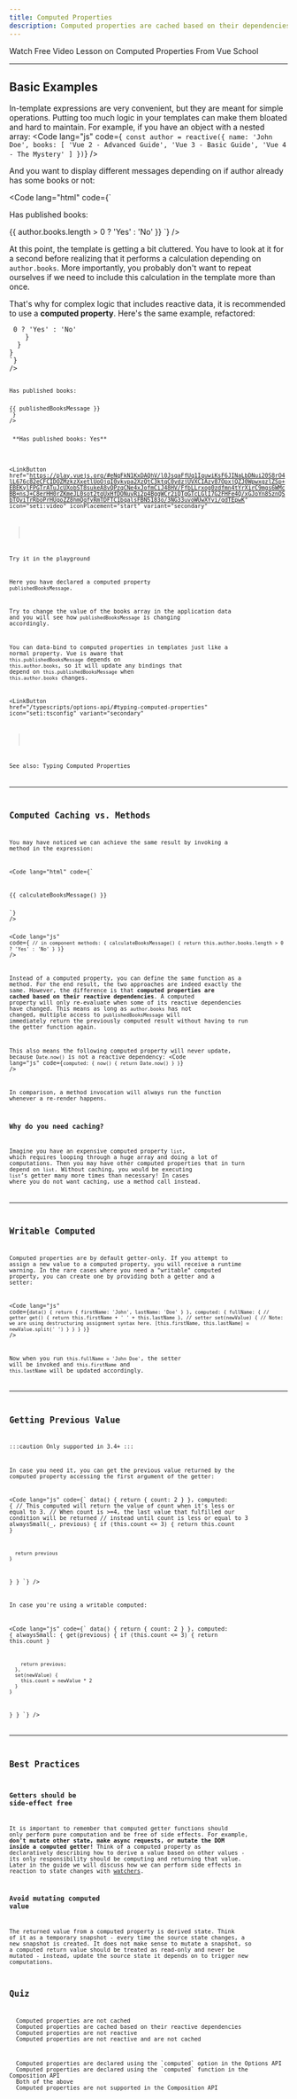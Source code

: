 ```yaml
---
title: Computed Properties
description: Computed properties are cached based on their dependencies
---
```




<LinkButton href="https://vueschool.io/lessons/computed-properties-in-vue-3?friend=vuejs" icon="seti:video" iconPlacement="start" variant="secondary">
Watch Free Video Lesson on Computed Properties From Vue School
</LinkButton>

---

## Basic Examples

In-template expressions are very convenient, but they are meant for simple operations. Putting too much logic in your templates can make them bloated and hard to maintain. For example, if you have an object with a nested array:
<Code
lang="js"
code={`
const author = reactive({
  name: 'John Doe',
  books: [
    'Vue 2 - Advanced Guide',
    'Vue 3 - Basic Guide',
    'Vue 4 - The Mystery'
  ]
})`}
/>

And you want to display different messages depending on if author already has some books or not:

<Code
lang="html"
code={`
<p>Has published books:</p>
<span>{{ author.books.length > 0 ? 'Yes' : 'No' }}</span>
`}
/>

At this point, the template is getting a bit cluttered. You have to look at it for a second before realizing that it performs a calculation depending on `author.books`. More importantly, you probably don't want to repeat ourselves if we need to include this calculation in the template more than once.

That's why for complex logic that includes reactive data, it is recommended to use a **computed property**. Here's the same example, refactored:

<Tabs>
<TabItem label="vue">
 <Code
lang="vue"
code={`
  data() {
    return {
      author: {
        name: 'John Doe',
        books: [
          'Vue 2 - Advanced Guide',
          'Vue 3 - Basic Guide',
          'Vue 4 - The Mystery'
        ]
      }
    }
  },
  computed: {
    // a computed getter
    publishedBooksMessage() {
        // this refers to the component instance
      return this.author.books.length > 0 ? 'Yes' : 'No'
    }
  }
}
`}
/>
</TabItem>
<TabItem label="html">
<Code
lang="html"
code={`
<p>Has published books:</p>
<span>{{ publishedBooksMessage }}</span>
`}
/>
</TabItem>
<TabItem label="Preview">
 **Has published books: Yes**
</TabItem>
</Tabs>

<LinkButton
href="https://play.vuejs.org/#eNqFkN1KxDAQhV/l0JsqaFfUq1IquwiKsF6JINaLbDNui20S8rO4lL676c82eCFCIDOZMzkzXxetlUoOjqI0ykypa2XzQtC3ktqC0ydzjUVXCIAzy87OpxjQZJ0WpwxgzlZSp+EBEKylFPGTrATuJcUXobST8sukeA8vQPzqCNe4xJofmCiJ48HV/FfbLLrxog0zdfmn4tYrXirC9mgs6WMcBB+nsJ+C8erHH0rZKmeJL0sot2tqUxHfDONuyRi2p4BggWCr2iQTgGTcLGlI7G2FHFe4Q/xGJoYn8SznQSbTQviTrRboPrHUqoZZ8hmQqfyRmTDFTC1bqalsFBN5183o/3NG33uvoWUwXYyi/gdTEpwK"
icon="seti:video"
iconPlacement="start"
variant="secondary"
>
Try it in the playground
</LinkButton>

Here you have declared a computed property `publishedBooksMessage`.

Try to change the value of the books array in the application data and you will see how `publishedBooksMessage` is changing accordingly.

You can data-bind to computed properties in templates just like a normal property. Vue is aware that `this.publishedBooksMessage` depends on `this.author.books`, so it will update any bindings that depend on `this.publishedBooksMessage` when `this.author.books` changes.

<LinkButton
href="/typescripts/options-api/#typing-computed-properties"
icon="seti:tsconfig"
variant="secondary"
>
See also: Typing Computed Properties 
</LinkButton>

---

## Computed Caching vs. Methods​

You may have noticed we can achieve the same result by invoking a method in the expression:

<Code
lang="html"
code={`
<p>{{ calculateBooksMessage() }}</p>
`}
/>

<Code 
lang="js"
code={` // in component
methods: {
  calculateBooksMessage() {
    return this.author.books.length > 0 ? 'Yes' : 'No'
  }
}`}
/>

Instead of a computed property, you can define the same function as a method. 
For the end result, the two approaches are indeed exactly the same. 
However, the difference is that **computed properties are cached based on their reactive dependencies**. 
A computed property will only re-evaluate when some of its reactive dependencies have changed. 
This means as long as `author.books` has not changed, multiple access to `publishedBooksMessage` will immediately return the previously computed result without having to run the getter function again.

This also means the following computed property will never update, because `Date.now()` is not a reactive dependency:
<Code
lang="js"
code={`
computed: {
  now() {
    return Date.now()
  }
}
`}
/>

In comparison, a method invocation will always run the function whenever a re-render happens.

### Why do you need caching?

Imagine you have an expensive computed property `list`, which requires looping through a huge array and doing a lot of computations. Then you may have other computed properties that in turn depend on `list`. Without caching, you would be executing `list`’s getter many more times than necessary! In cases where you do not want caching, use a method call instead.

---

## Writable Computed​
Computed properties are by default getter-only. If you attempt to assign a new value to a computed property, you will receive a runtime warning. In the rare cases where you need a "writable" computed property, you can create one by providing both a getter and a setter:

<Code
lang="js"
code={`
  data() {
    return {
      firstName: 'John',
      lastName: 'Doe'
    }
  },
  computed: {
    fullName: {
      // getter
      get() {
        return this.firstName + ' ' + this.lastName
      },
      // setter
      set(newValue) {
        // Note: we are using destructuring assignment syntax here.
        [this.firstName, this.lastName] = newValue.split(' ')
      }
    }
  }
}
`}
/>

Now when you run `this.fullName = 'John Doe'`, the setter will be invoked and `this.firstName` and `this.lastName` will be updated accordingly.

---

## Getting Previous Value

:::caution
Only supported in 3.4+
:::

In case you need it, you can get the previous value returned by the computed property accessing the first argument of the getter:

<Code
lang="js"
code={`
  data() {
    return {
      count: 2
    }
  },
  computed: {
    // This computed will return the value of count when it's less or equal to 3.
    // When count is >=4, the last value that fulfilled our condition will be returned
    // instead until count is less or equal to 3
    alwaysSmall(_, previous) {
      if (this.count <= 3) {
        return this.count
      }

      return previous
    }
  }
}
`}
/>

In case you're using a writable computed:

<Code
lang="js"
code={`
  data() {
    return {
      count: 2
    }
  },
  computed: {
    alwaysSmall: {
      get(previous) {
        if (this.count <= 3) {
          return this.count
        }

        return previous;
      },
      set(newValue) {
        this.count = newValue * 2
      }
    }
  }
}
`}
/>

---

## Best Practices​

### Getters should be side-effect free​

It is important to remember that computed getter functions should only perform pure computation and be free of side effects. For example, **don't mutate other state, make async requests, or mutate the DOM inside a computed getter!** Think of a computed property as declaratively describing how to derive a value based on other values - its only responsibility should be computing and returning that value. Later in the guide we will discuss how we can perform side effects in reaction to state changes with [watchers](https://vuejs.org/guide/essentials/watchers.html).

### Avoid mutating computed value​
The returned value from a computed property is derived state. Think of it as a temporary snapshot - every time the source state changes, a new snapshot is created. It does not make sense to mutate a snapshot, so a computed return value should be treated as read-only and never be mutated - instead, update the source state it depends on to trigger new computations.

## Quiz

<Quiz title="1. Which of the following is true about computed properties?">
  <QuizOption>Computed properties are not cached</QuizOption>
  <QuizOption correct>Computed properties are cached based on their reactive dependencies</QuizOption>
  <QuizOption>Computed properties are not reactive</QuizOption>
  <QuizOption>Computed properties are not reactive and are not cached</QuizOption>
</Quiz>

<Quiz title="2. Which of the following is true about computed properties?">
  <QuizOption>Computed properties are declared using the `computed` option in the Options API</QuizOption>
  <QuizOption>Computed properties are declared using the `computed` function in the Composition API</QuizOption>
  <QuizOption correct>Both of the above</QuizOption>
  <QuizOption>Computed properties are not supported in the Composition API</QuizOption>
</Quiz>
